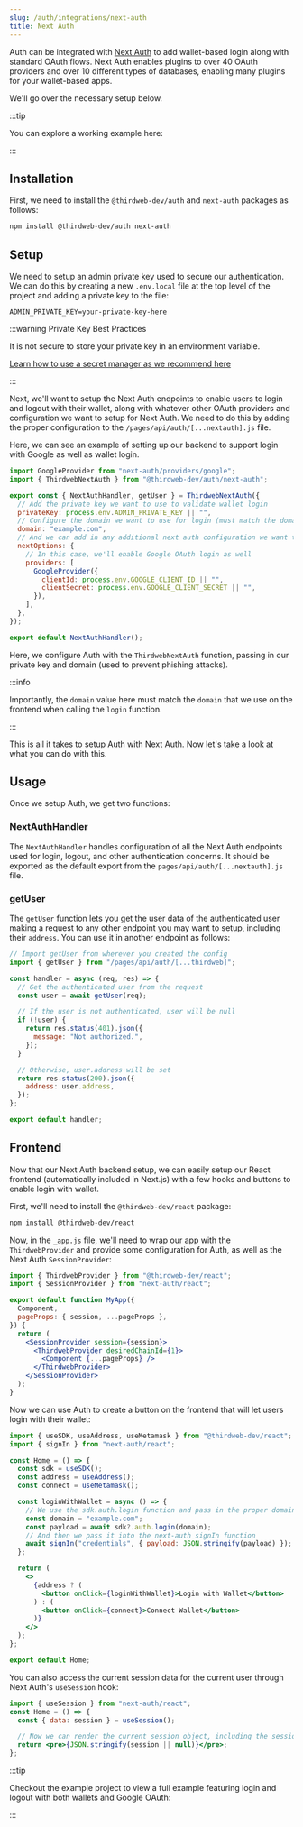 ```yaml
---
slug: /auth/integrations/next-auth
title: Next Auth
---
```



Auth can be integrated with [Next Auth](https://next-auth.js.org/) to add wallet-based login along with standard OAuth flows. Next Auth enables plugins to over 40 OAuth providers and over 10 different types of databases, enabling many plugins for your wallet-based apps.

We'll go over the necessary setup below.

:::tip

You can explore a working example here:

<div className="col col--6" style={{ padding: 8 }}>
  <QuickstartCard
    name="Auth + Next Auth"
    link="https://github.com/thirdweb-example/thirdweb-auth-next-auth"
    description="Implement thirdweb Auth with Next Auth"
    image="/assets/icons/nft.png"
  />
</div>

:::

## Installation

First, we need to install the `@thirdweb-dev/auth` and `next-auth` packages as follows:

```bash npm2yarn
npm install @thirdweb-dev/auth next-auth
```

## Setup

We need to setup an admin private key used to secure our authentication. We can do this by creating a new `.env.local` file at the top level of the project and adding a private key to the file:

```
ADMIN_PRIVATE_KEY=your-private-key-here
```

:::warning Private Key Best Practices

It is not secure to store your private key in an environment variable.

[Learn how to use a secret manager as we recommend here](/sdk/set-up-the-sdk/securing-your-private-key)

:::

Next, we'll want to setup the Next Auth endpoints to enable users to login and logout with their wallet, along with whatever other OAuth providers and configuration we want to setup for Next Auth. We need to do this by adding the proper configuration to the `/pages/api/auth/[...nextauth].js` file.

Here, we can see an example of setting up our backend to support login with Google as well as wallet login.

```js
import GoogleProvider from "next-auth/providers/google";
import { ThirdwebNextAuth } from "@thirdweb-dev/auth/next-auth";

export const { NextAuthHandler, getUser } = ThirdwebNextAuth({
  // Add the private key we want to use to validate wallet login
  privateKey: process.env.ADMIN_PRIVATE_KEY || "",
  // Configure the domain we want to use for login (must match the domain used on the frontend)
  domain: "example.com",
  // And we can add in any additional next auth configuration we want to use
  nextOptions: {
    // In this case, we'll enable Google OAuth login as well
    providers: [
      GoogleProvider({
        clientId: process.env.GOOGLE_CLIENT_ID || "",
        clientSecret: process.env.GOOGLE_CLIENT_SECRET || "",
      }),
    ],
  },
});

export default NextAuthHandler();
```

Here, we configure Auth with the `ThirdwebNextAuth` function, passing in our private key and domain (used to prevent phishing attacks).

:::info

Importantly, the `domain` value here must match the `domain` that we use on the frontend when calling the `login` function.

:::

This is all it takes to setup Auth with Next Auth. Now let's take a look at what you can do with this.

## Usage

Once we setup Auth, we get two functions:

### NextAuthHandler

The `NextAuthHandler` handles configuration of all the Next Auth endpoints used for login, logout, and other authentication concerns. It should be exported as the default export from the `pages/api/auth/[...nextauth].js` file.

### getUser

The `getUser` function lets you get the user data of the authenticated user making a request to any other endpoint you may want to setup, including their `address`. You can use it in another endpoint as follows:

```javascript
// Import getUser from wherever you created the config
import { getUser } from "/pages/api/auth/[...thirdweb]";

const handler = async (req, res) => {
  // Get the authenticated user from the request
  const user = await getUser(req);

  // If the user is not authenticated, user will be null
  if (!user) {
    return res.status(401).json({
      message: "Not authorized.",
    });
  }

  // Otherwise, user.address will be set
  return res.status(200).json({
    address: user.address,
  });
};

export default handler;
```

## Frontend

Now that our Next Auth backend setup, we can easily setup our React frontend (automatically included in Next.js) with a few hooks and buttons to enable login with wallet.

First, we'll need to install the `@thirdweb-dev/react` package:

```bash npm2yarn
npm install @thirdweb-dev/react
```

Now, in the `_app.js` file, we'll need to wrap our app with the `ThirdwebProvider` and provide some configuration for Auth, as well as the Next Auth `SessionProvider`:

```jsx
import { ThirdwebProvider } from "@thirdweb-dev/react";
import { SessionProvider } from "next-auth/react";

export default function MyApp({
  Component,
  pageProps: { session, ...pageProps },
}) {
  return (
    <SessionProvider session={session}>
      <ThirdwebProvider desiredChainId={1}>
        <Component {...pageProps} />
      </ThirdwebProvider>
    </SessionProvider>
  );
}
```

Now we can use Auth to create a button on the frontend that will let users login with their wallet:

```jsx
import { useSDK, useAddress, useMetamask } from "@thirdweb-dev/react";
import { signIn } from "next-auth/react";

const Home = () => {
  const sdk = useSDK();
  const address = useAddress();
  const connect = useMetamask();

  const loginWithWallet = async () => {
    // We use the sdk.auth.login function and pass in the proper domain configured on the backend
    const domain = "example.com";
    const payload = await sdk?.auth.login(domain);
    // And then we pass it into the next-auth signIn function
    await signIn("credentials", { payload: JSON.stringify(payload) });
  };

  return (
    <>
      {address ? (
        <button onClick={loginWithWallet}>Login with Wallet</button>
      ) : (
        <button onClick={connect}>Connect Wallet</button>
      )}
    </>
  );
};

export default Home;
```

You can also access the current session data for the current user through Next Auth's `useSession` hook:

```jsx
import { useSession } from "next-auth/react";
const Home = () => {
  const { data: session } = useSession();

  // Now we can render the current session object, including the session.user field
  return <pre>{JSON.stringify(session || null)}</pre>;
};
```

:::tip

Checkout the example project to view a full example featuring login and logout with both wallets and Google OAuth:

<div className="col col--6" style={{ padding: 8 }}>
  <QuickstartCard
    name="Auth + Next Auth"
    link="https://github.com/thirdweb-example/thirdweb-auth-next-auth"
    description="Implement thirdweb Auth with Next Auth"
    image="/assets/icons/nft.png"
  />
</div>

:::
